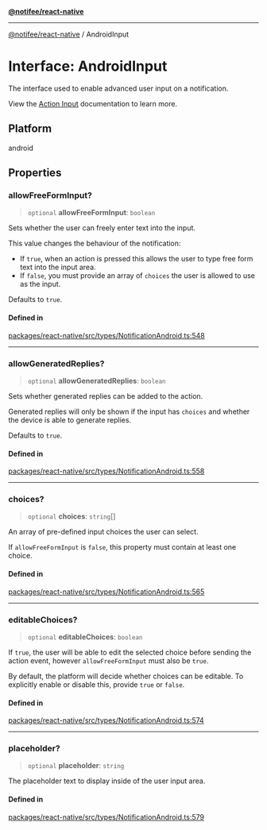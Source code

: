 [**@notifee/react-native**](react-native/reference/index)

***

[@notifee/react-native](react-native/reference/index) / AndroidInput

# Interface: AndroidInput

The interface used to enable advanced user input on a notification.

View the [Action Input](/react-native/docs/android/interaction#action-input) documentation to learn more.

## Platform

android

## Properties

### allowFreeFormInput?

> `optional` **allowFreeFormInput**: `boolean`

Sets whether the user can freely enter text into the input.

This value changes the behaviour of the notification:

* If `true`, when an action is pressed this allows the user to type free form text into the input area.
* If `false`, you must provide an array of `choices` the user is allowed to use as the input.

Defaults to `true`.

#### Defined in

[packages/react-native/src/types/NotificationAndroid.ts:548](https://github.com/invertase/notifee/blob/main/packages/react-native/src/types/NotificationAndroid.ts#L548)

***

### allowGeneratedReplies?

> `optional` **allowGeneratedReplies**: `boolean`

Sets whether generated replies can be added to the action.

Generated replies will only be shown if the input has `choices` and whether the device
is able to generate replies.

Defaults to `true`.

#### Defined in

[packages/react-native/src/types/NotificationAndroid.ts:558](https://github.com/invertase/notifee/blob/main/packages/react-native/src/types/NotificationAndroid.ts#L558)

***

### choices?

> `optional` **choices**: `string`\[]

An array of pre-defined input choices the user can select.

If `allowFreeFormInput` is `false`, this property must contain at least one choice.

#### Defined in

[packages/react-native/src/types/NotificationAndroid.ts:565](https://github.com/invertase/notifee/blob/main/packages/react-native/src/types/NotificationAndroid.ts#L565)

***

### editableChoices?

> `optional` **editableChoices**: `boolean`

If `true`, the user will be able to edit the selected choice before sending the action event, however
`allowFreeFormInput` must also be `true`.

By default, the platform will decide whether choices can be editable. To explicitly enable or disable
this, provide `true` or `false`.

#### Defined in

[packages/react-native/src/types/NotificationAndroid.ts:574](https://github.com/invertase/notifee/blob/main/packages/react-native/src/types/NotificationAndroid.ts#L574)

***

### placeholder?

> `optional` **placeholder**: `string`

The placeholder text to display inside of the user input area.

#### Defined in

[packages/react-native/src/types/NotificationAndroid.ts:579](https://github.com/invertase/notifee/blob/main/packages/react-native/src/types/NotificationAndroid.ts#L579)
